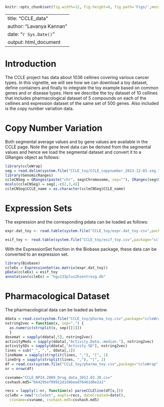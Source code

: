 ```r
knitr::opts_chunk$set(fig.width=12, fig.height=8, fig.path='Figs/',message=FALSE)
```

---
title: "CCLE_data"
author: "Lavanya Kannan"
date: "`r Sys.Date()`"
output: html_document
---
# Introduction 
The CCLE project has data about 1036 cellines covering various cancer types. In this vignette, we will see how we can download a toy dataset, define containers and finally to integrate the toy example based on common genes and or disease types. Here we describe the toy dataset of 10 cellines that includes pharmacological dataset of 5 compounds on each of the cellines and expression dataset of the same set of 500 genes. Also included is the copy number variation data. 

# Copy Number Variation
Both segmental average values and by gene values are available in the CCLE page. Note the gene level data can be derived from the segmental values and hence we load the segmental dataset and convert it to a GRanges object as follows:  

```r
library(ccleWrap)
seg = read.delim(system.file("CCLE_toy/CCLE_copynumber_2013-12-03.seg.txt", package="ccleWrap"))
library(GenomicRanges)
ccleCNSeg = GRanges(paste("chr", seg$Chromosome, sep=""), IRanges(seg$Start, seg$End)) 
mcols(ccleCNSeg) = seg[,-c(2,3,4)]
ccleCNSeg$CCLE_name = as.character(ccleCNSeg$CCLE_name)
```

# Expression Sets
The expression and the corresponding pdata can be loaded as follows:

```r
expr.dat_toy <- read.table(system.file("CCLE_toy/expr.dat_toy.csv",package="ccleWrap"), skip=0, sep=",", as.is=TRUE,header = TRUE, check.names=FALSE)

esif_toy <- read.table(system.file("CCLE_toy/esif_toy.csv",package="ccleWrap"), skip=0, sep=",", as.is=TRUE,header = TRUE, check.names=FALSE)
```
With the ExpressionSet function in the Biobase package, these data can be converted to an expression set.
```r
library(Biobase)
ccleEx = ExpressionSet(as.matrix(expr.dat_toy))
pData(ccleEx) = esif_toy
annotation(ccleEx) = "hgu133plus2hsentrezg.db"
```

# Pharmacological Dataset
The pharmacological data can be loaded as below.

```r
ddata = read.csv(system.file("CCLE_toy/pharma_toy.csv",package="ccleWrap"), stringsAsFactors=FALSE)
nstring2vec = function(x, sep=",") {
  as.numeric(strsplit(x, sep)[[1]])
  }
dosemat = sapply(ddata[,5], nstring2vec)
activityMeds = sapply(ddata[,"Activity.Data..median."], nstring2vec)
activitySDs = sapply(ddata[,"Activity.SD"], nstring2vec)
lines = sub("_", ",", ddata[,1])
lineName = sapply(strsplit(lines, ","), "[", 1)
lineOrg = sapply(strsplit(lines, ","), "[", 2)
df = read.csv(system.file("CCLE_toy/pharma_toy.csv",package="ccleWrap"), stringsAsFactors=FALSE,h=TRUE)
nr = nrow(df)

csvname="CCLE_NP24.2009_Drug_data_2012.02.20.csv"
csvhash.md5="b64295ef99912d1d4bead76461d0e2a1"

recs = lapply(1:nr, function(x) parseCCLEline(df[x,]))
ccleRx = new("ccleSet", expts=recs, dateCreated=date(),
  csvname=csvname, csvhash.md5=csvhash.md5)
```

